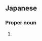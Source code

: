 ==Japanese==
{{ja-kanjitab|み|ゆき}}

===Proper noun===
{{ja-pos|proper|みゆき}}

# {{given name|female|lang=ja|sort=みゆき}}